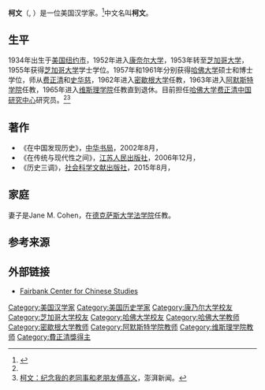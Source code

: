 '''柯文'''（{{lang-en|Paul A. Cohen}}, {{bd|1934年|6月|}}）是一位美国汉学家。<ref name=“fas”>{{Cite web |url=http://fairbank.fas.harvard.edu/people/paul-cohen |title= PAUL A. COHEN 柯文 |access-date=2011-03-06 |archive-url=https://web.archive.org/web/20110707022232/http://fairbank.fas.harvard.edu/people/paul-cohen |archive-date=2011-07-07 |url-status=live }}</ref>中文名叫'''柯文'''。

==生平==
1934年出生于[[美国|美国]][[纽约市|纽约市]]，1952年进入[[康奈尔大学|康奈尔大学]]，1953年转至[[芝加哥大学|芝加哥大学]]，1955年获得[[芝加哥大学|芝加哥大学]]学士学位。1957年和1961年分别获得[[哈佛大学|哈佛大学]]硕士和博士学位，师从[[费正清|费正清]]和[[史华慈|史华慈]]，1962年进入[[密歇根大学|密歇根大学]]任教，1963年进入[[阿默斯特学院|阿默斯特学院]]任教，1965年进入[[维斯理学院|维斯理学院]]任教直到退休。目前担任[[哈佛大学|哈佛大学]][[费正清中国研究中心|费正清中国研究中心]]研究员。<ref name=“fas”/><ref>[https://www.thepaper.cn/newsDetail_forward_10505297 柯文：纪念我的老同事和老朋友傅高义]，澎湃新闻。</ref>

==著作==
*《在中国发现历史》，[[中华书局有限公司|中华书局]]，2002年8月，{{ISBN|9787101034080}}
*《在传统与现代性之间》，[[江苏人民出版社|江苏人民出版社]]，2006年12月，{{ISBN|9787214012715}}
*《历史三调》，[[社会科学文献出版社|社会科学文献出版社]]，2015年8月，{{ISBN|9787509776223}}

==家庭==
妻子是Jane M. Cohen，在[[德克萨斯大学法学院|德克萨斯大学法学院]]任教。

==参考来源==
{{Reflist}}

==外部链接==
*[http://fairbank.fas.harvard.edu/people/paul-cohen Fairbank Center for Chinese Studies] {{Wayback|url=http://fairbank.fas.harvard.edu/people/paul-cohen |date=20110707022232 }}

{{Authority control}}
{{DEFAULTSORT:Cohen, Paul}}
[[Category:美国汉学家|Category:美国汉学家]]
[[Category:美国历史学家|Category:美国历史学家]]
[[Category:康乃尔大学校友|Category:康乃尔大学校友]]
[[Category:芝加哥大学校友|Category:芝加哥大学校友]]
[[Category:哈佛大学校友|Category:哈佛大学校友]]
[[Category:哈佛大学教师|Category:哈佛大学教师]]
[[Category:密歇根大学教师|Category:密歇根大学教师]]
[[Category:阿默斯特学院教师|Category:阿默斯特学院教师]]
[[Category:维斯理学院教师|Category:维斯理学院教师]]
[[Category:費正清獎得主|Category:費正清獎得主]]